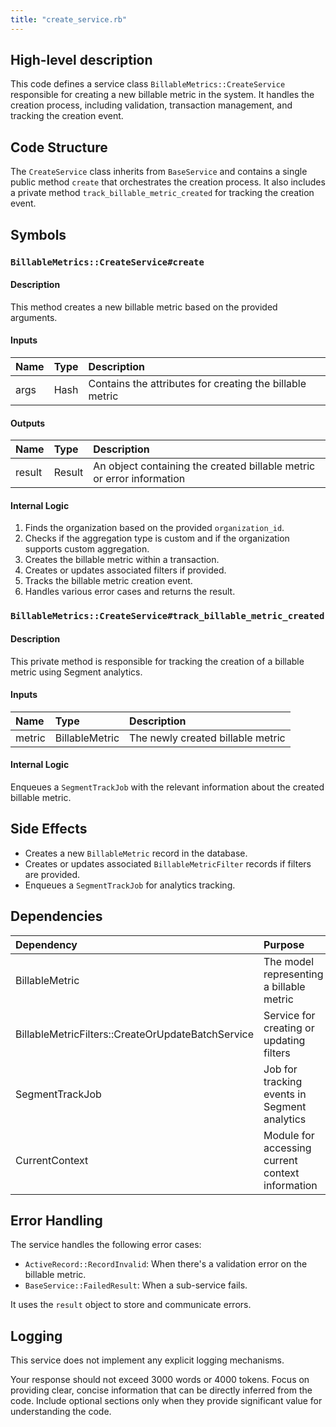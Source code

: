 ```yaml
---
title: "create_service.rb"
---
```


## High-level description
This code defines a service class `BillableMetrics::CreateService` responsible for creating a new billable metric in the system. It handles the creation process, including validation, transaction management, and tracking the creation event.

## Code Structure
The `CreateService` class inherits from `BaseService` and contains a single public method `create` that orchestrates the creation process. It also includes a private method `track_billable_metric_created` for tracking the creation event.

## Symbols

### `BillableMetrics::CreateService#create`
#### Description
This method creates a new billable metric based on the provided arguments.

#### Inputs
| Name | Type | Description |
|:-----|:-----|:------------|
| args | Hash | Contains the attributes for creating the billable metric |

#### Outputs
| Name | Type | Description |
|:-----|:-----|:------------|
| result | Result | An object containing the created billable metric or error information |

#### Internal Logic
1. Finds the organization based on the provided `organization_id`.
2. Checks if the aggregation type is custom and if the organization supports custom aggregation.
3. Creates the billable metric within a transaction.
4. Creates or updates associated filters if provided.
5. Tracks the billable metric creation event.
6. Handles various error cases and returns the result.

### `BillableMetrics::CreateService#track_billable_metric_created`
#### Description
This private method is responsible for tracking the creation of a billable metric using Segment analytics.

#### Inputs
| Name | Type | Description |
|:-----|:-----|:------------|
| metric | BillableMetric | The newly created billable metric |

#### Internal Logic
Enqueues a `SegmentTrackJob` with the relevant information about the created billable metric.

## Side Effects
- Creates a new `BillableMetric` record in the database.
- Creates or updates associated `BillableMetricFilter` records if filters are provided.
- Enqueues a `SegmentTrackJob` for analytics tracking.

## Dependencies
| Dependency | Purpose |
|:-----------|:--------|
| BillableMetric | The model representing a billable metric |
| BillableMetricFilters::CreateOrUpdateBatchService | Service for creating or updating filters |
| SegmentTrackJob | Job for tracking events in Segment analytics |
| CurrentContext | Module for accessing current context information |

## Error Handling
The service handles the following error cases:
- `ActiveRecord::RecordInvalid`: When there's a validation error on the billable metric.
- `BaseService::FailedResult`: When a sub-service fails.

It uses the `result` object to store and communicate errors.

## Logging
This service does not implement any explicit logging mechanisms.

Your response should not exceed 3000 words or 4000 tokens. Focus on providing clear, concise information that can be directly inferred from the code. Include optional sections only when they provide significant value for understanding the code.